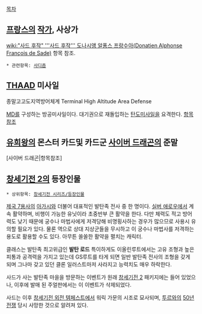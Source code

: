 [[목차]]

== [[프랑스]]의 [[작가]], 사상가 ==
[[wiki:"사드 후작" '''사드 후작''' 도나시앵 알퐁스 프랑수아(Donatien Alphonse François de Sade)]] 항목 참조.

 * 관련항목: [[사디즘]]

== [[THAAD]] 미사일 ==
종말고고도지역방어체계
Terminal High Altitude Area Defense 

[[MD]]를 구성하는 방공미사일이다. 대기권으로 재돌입하는 [[탄도미사일]]을 요격한다. [[THAAD|항목참조]]

== [[유희왕]]의 몬스터 카드및 카드군 [[사이버 드래곤]]의 준말 ==

[사이버 드래곤|항목참조]

== [[창세기전 2]]의 등장인물 ==
 * 상위항목: [[창세기전 시리즈/등장인물]]

[[제국 7용사]]의 [[아가시]]와 더불어 대표적인 발탄족 전사 중 한 명이다. [[실버 애로우]]에서 계속 활약하며, 비행이 가능한 유닛이라 초중반부 큰 활약을 한다. 다만 체력도 적고 방어력도 낮기 때문에 궁수나 마법사에게 저격당해 비명횡사하는 경우가 많으므로 사용시 유의할 필요가 있다. 물론 역으로 상대 지상군들을 무시하고 이 궁수나 마법사를 저격하는 용도로 활용할 수도 있다. 아무튼 쏠쏠한 활약을 펼치는 캐릭터.

클래스는 발탄족 최고위급인 '''발탄 로드''' 특이하게도 이올린루트에서는 고유 조형과 높은 피통과 공격력을 가지고 있는데 GS루트를 타게 되면 일반 발탄족 전사의 조형을 갖게 되며 그나마 갖고 있던 클론 일러스트마저 사라지고 능력치도 매우 하락한다.

사드가 사는 발탄족 마을을 방문하는 이벤트가 원래 [[창세기전 2]] 패키지에는 들어 있었으나, 이후에 발매 된 주얼판에서는 이 이벤트가 삭제되었다.

사드는 이후 [[창세기전 외전 템페스트]]에서 워릭 가문의 시조로 묘사되며, [[투르]]와의 [[50년 전쟁]] 당시 사망한 것으로 알려져 있다.
